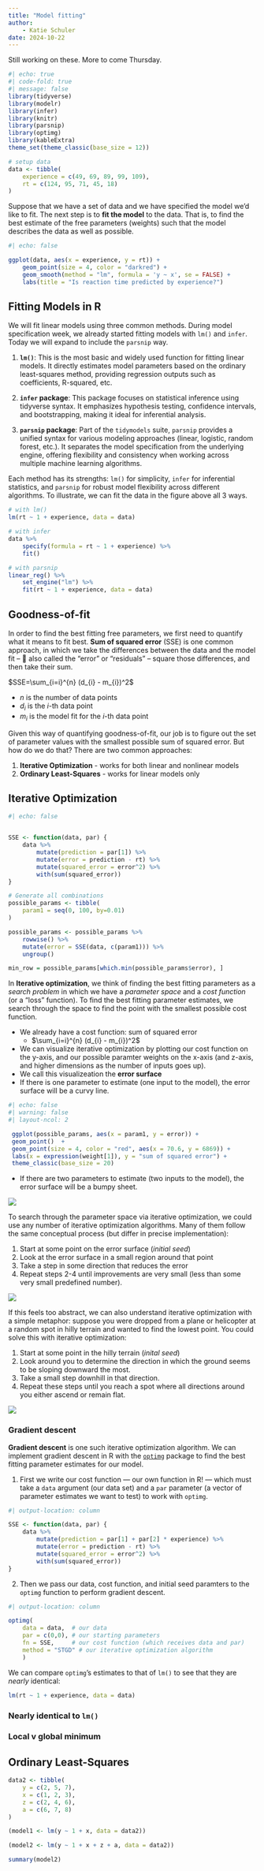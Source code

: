```yaml
---
title: "Model fitting"
author: 
    - Katie Schuler
date: 2024-10-22
---
```


:::{.callout-warning title="Under construction"}
Still working on these. More to come Thursday.
:::

```r
#| echo: true
#| code-fold: true
#| message: false
library(tidyverse)
library(modelr)
library(infer)
library(knitr)
library(parsnip)
library(optimg)
library(kableExtra)
theme_set(theme_classic(base_size = 12))

# setup data 
data <- tibble(
    experience = c(49, 69, 89, 99, 109),
    rt = c(124, 95, 71, 45, 18)
)

```

Suppose that we have a set of data and we have specified the model we'd like to fit. The next step is to **fit the model** to the data. That is, to find the best estimate of the free parameters (weights) such that the model describes the data as well as possible. 

```r
#| echo: false

ggplot(data, aes(x = experience, y = rt)) +
    geom_point(size = 4, color = "darkred") +
    geom_smooth(method = "lm", formula = 'y ~ x', se = FALSE) +
    labs(title = "Is reaction time predicted by experience?") 

```

## Fitting Models in R 

We will fit linear models using three common methods. During model specification week, we already started fitting models with `lm()` and `infer`. Today we will expand to include the `parsnip` way. 

1. **`lm()`**: This is the most basic and widely used function for fitting linear models. It directly estimates model parameters based on the ordinary least-squares method, providing regression outputs such as coefficients, R-squared, etc.

2. **`infer` package**: This package focuses on statistical inference using tidyverse syntax. It emphasizes hypothesis testing, confidence intervals, and bootstrapping, making it ideal for inferential analysis.

3. **`parsnip` package**: Part of the `tidymodels` suite, `parsnip` provides a unified syntax for various modeling approaches (linear, logistic, random forest, etc.). It separates the model specification from the underlying engine, offering flexibility and consistency when working across multiple machine learning algorithms.


Each method has its strengths: `lm()` for simplicity, `infer` for inferential statistics, and `parsnip` for robust model flexibility across different algorithms. To illustrate, we can fit the data in the figure above all 3 ways. 

```r
# with lm()
lm(rt ~ 1 + experience, data = data)

# with infer
data %>%
    specify(formula = rt ~ 1 + experience) %>%
    fit()

# with parsnip 
linear_reg() %>%
    set_engine("lm") %>%
    fit(rt ~ 1 + experience, data = data)
```


## Goodness-of-fit

In order to find the best fitting free parameters, we first need to quantify what it means to fit best. **Sum of squared error** (SSE) is one common approach, in which we take the differences between the data and the model fit -- 🥸 also called the "error" or "residuals" -- square those differences, and then take their sum. 

$SSE=\sum_{i=i}^{n} (d_{i} - m_{i})^2$  

- $n$ is the number of data points
- $d_i$ is the $i$-th data point
- $m_i$ is the model fit for the $i$-th data point 

Given this way of quantifying goodness-of-fit, our job is to figure out the set of parameter values with the smallest possible sum of squared error. But how do we do that? There are two common approaches: 

1. **Iterative Optimization** - works for both linear and nonlinear models
2. **Ordinary Least-Squares** - works for linear models only


## Iterative Optimization 

```r
#| echo: false


SSE <- function(data, par) {
    data %>%
        mutate(prediction = par[1]) %>%
        mutate(error = prediction - rt) %>%
        mutate(squared_error = error^2) %>%
        with(sum(squared_error))
}

# Generate all combinations
possible_params <- tibble(
    param1 = seq(0, 100, by=0.01)
)

possible_params <- possible_params %>%
    rowwise() %>%
    mutate(error = SSE(data, c(param1))) %>%
    ungroup() 

min_row = possible_params[which.min(possible_params$error), ]

```

In **Iterative optimization**, we think of finding the best fitting parameters as a *search problem* in which we have a *parameter space* and a *cost function* (or a "loss" function). To find the best fitting parameter estimates, we search through the space to find the point with the smallest possible cost function. 

- We already have a cost function: sum of squared error
    - $\sum_{i=i}^{n} (d_{i} - m_{i})^2$ 
- We can visualize iterative optimization by plotting our cost function on the y-axis, and our possible paramter weights on the x-axis (and z-axis, and higher dimensions as the number of inputs goes up). 
- We call this visualizeation the  **error surface** 
- If there is one parameter to estimate (one input to the model), the error surface will be a curvy line. 

```r
#| echo: false
#| warning: false
#| layout-ncol: 2

 ggplot(possible_params, aes(x = param1, y = error)) +
 geom_point()  +
 geom_point(size = 4, color = "red", aes(x = 70.6, y = 6869)) +
 labs(x = expression(weight[1]), y = "sum of squared error") +
 theme_classic(base_size = 20)
```


- If there are two parameters to estimate (two inputs to the model), the error surface will be a bumpy sheet. 

![](/assests/images/error-surface.png)

To search through the parameter space via iterative optimization, we could use any number of iterative optimization algorithms. Many of them follow the same conceptual process (but differ in precise implementation): 

1. Start at some point on the error surface (*initial seed*)
2. Look at the error surface in a small region around that point
3. Take a step in some direction that reduces the error
4. Repeat steps 2-4 until improvements are very small (less than some very small predefined number). 

![](/assests/images/gradient-descent.png)

If this feels too abstract, we can also understand iterative optimization with a simple metaphor: suppose you were dropped from a plane or helicopter at a random spot in hilly terrain and wanted to find the lowest point. You could solve this with iterative optimization: 

1. Start at some point in the hilly terrain (*inital seed*) 
2. Look around you to determine the direction in which the ground seems to be sloping downward the most. 
2. Take a small step downhill in that direction.
3. Repeat these steps until you reach a spot where all directions around you either ascend or remain flat. 

![](/assests/images/grad-desc-intuition.jpeg)

### Gradient descent

**Gradient descent** is one such iterative optimization algorithm. We can implement gradient descent in R with the [`optimg`](https://www.rdocumentation.org/packages/optimg/versions/0.1.2/topics/optimg) package to find the best fitting parameter estimates for our model. 

1. First we write our cost function — our own function in R! — which must take a `data` argument (our data set) and a `par` parameter (a vector of parameter estimates we want to test) to work with `optimg`. 

```r
#| output-location: column

SSE <- function(data, par) {
    data %>%
        mutate(prediction = par[1] + par[2] * experience) %>%
        mutate(error = prediction - rt) %>%
        mutate(squared_error = error^2) %>%
        with(sum(squared_error))
}
```

2. Then we pass our data, cost function, and initial seed paramters to the `optimg` function to perform gradient descent. 

```r
#| output-location: column

optimg(
    data = data,  # our data
    par = c(0,0), # our starting parameters
    fn = SSE,     # our cost function (which receives data and par)
    method = "STGD" # our iterative optimization algorithm 
    )
```

We can compare `optimg`'s estimates to that of `lm()` to see that they are *nearly* identical: 

```r
lm(rt ~ 1 + experience, data = data) 
```

### Nearly identical to `lm()`

### Local v global minimum 




## Ordinary Least-Squares 

```r
data2 <- tibble(
    y = c(2, 5, 7), 
    x = c(1, 2, 3), 
    z = c(2, 4, 6), 
    a = c(6, 7, 8)
)

(model1 <- lm(y ~ 1 + x, data = data2))

(model2 <- lm(y ~ 1 + x + z + a, data = data2))

summary(model2)

```